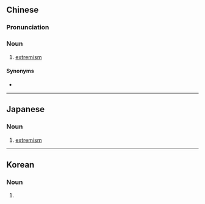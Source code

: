 {{also|极端主义}}
==Chinese==
{{zh-forms|s=极端主义|type=22}}

===Pronunciation===
{{zh-pron
|m=jíduānzhǔyì
|cat=n
}}

===Noun===
{{zh-noun}}

# [[extremism]] {{gloss|extreme ideas or actions}}

====Synonyms====
* {{zh-l|過激主義}}

----

==Japanese==
{{ja-kanjitab|きょく|たん|しゅ|ぎ|yomi=on}}

===Noun===
{{ja-noun|きょくたんしゅぎ}}

# [[extremism]]

----

==Korean==
{{ko-hanjatab|}}

===Noun===
{{ko-noun|hj|hangeul=극단주의}}

# {{hanja form of|극단주의|[[extremism]]}}